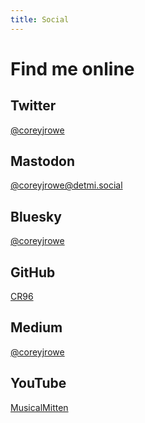 ```yaml
---
title: Social
---
```


# Find me online

## Twitter
[@coreyjrowe](https://twitter.com/coreyjrowe)

## Mastodon
<!-- rel="me" is for site verification on Mastodon" -->
<a target="_blank" rel="me" href="https://detmi.social/@coreyjrowe">@coreyjrowe@detmi.social</a>

## Bluesky
[@coreyjrowe](https://bsky.app/profile/coreyjrowe.bsky.social)

## GitHub
[CR96](https://github.com/CR96)

## Medium
[@coreyjrowe](https://medium.com/@coreyjrowe)

## YouTube
[MusicalMitten](https://www.youtube.com/@musicalmitten)
